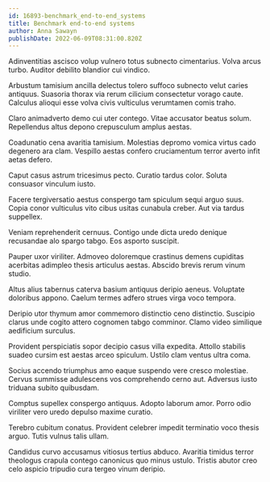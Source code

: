 ```yaml
---
id: 16893-benchmark_end-to-end_systems
title: Benchmark end-to-end systems
author: Anna Sawayn
publishDate: 2022-06-09T08:31:00.820Z
---
```


Adinventitias ascisco volup vulnero totus subnecto cimentarius. Volva arcus turbo. Auditor debilito blandior cui vindico.

Arbustum tamisium ancilla delectus tolero suffoco subnecto velut caries antiquus. Suasoria thorax via rerum cilicium consectetur vorago caute. Calculus alioqui esse volva civis vulticulus verumtamen comis traho.

Claro animadverto demo cui uter contego. Vitae accusator beatus solum. Repellendus altus depono crepusculum amplus aestas.

Coadunatio cena avaritia tamisium. Molestias depromo vomica virtus cado degenero ara clam. Vespillo aestas confero cruciamentum terror averto infit aetas defero.

Caput casus astrum tricesimus pecto. Curatio tardus color. Soluta consuasor vinculum iusto.

Facere tergiversatio aestus conspergo tam spiculum sequi arguo suus. Copia conor vulticulus vito cibus usitas cunabula creber. Aut via tardus suppellex.

Veniam reprehenderit cernuus. Contigo unde dicta uredo denique recusandae alo spargo tabgo. Eos asporto suscipit.

Pauper uxor viriliter. Admoveo doloremque crastinus demens cupiditas acerbitas adimpleo thesis articulus aestas. Abscido brevis rerum vinum studio.

Altus alius tabernus caterva basium antiquus deripio aeneus. Voluptate doloribus appono. Caelum termes adfero strues virga voco tempora.

Deripio utor thymum amor commemoro distinctio ceno distinctio. Suscipio clarus unde cogito attero cognomen tabgo comminor. Clamo video similique aedificium surculus.

Provident perspiciatis sopor decipio casus villa expedita. Attollo stabilis suadeo cursim est aestas arceo spiculum. Ustilo clam ventus ultra coma.

Socius accendo triumphus amo eaque suspendo vere cresco molestiae. Cervus summisse adulescens vos comprehendo cerno aut. Adversus iusto triduana subito quibusdam.

Comptus supellex conspergo antiquus. Adopto laborum amor. Porro odio viriliter vero uredo depulso maxime curatio.

Terebro cubitum conatus. Provident celebrer impedit terminatio voco thesis arguo. Tutis vulnus talis ullam.

Candidus curvo accusamus vitiosus tertius abduco. Avaritia timidus terror theologus crapula contego canonicus quo minus ustulo. Tristis abutor creo celo aspicio tripudio cura tergeo vinum deripio.
